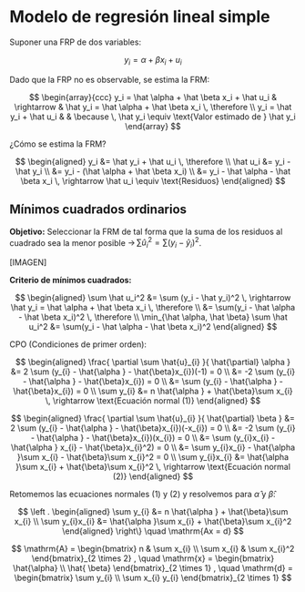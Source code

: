 # Modelo de regresión lineal simple

Suponer una FRP de dos variables:

$$
y_i = \alpha + \beta x_i + u_i
$$

Dado que la FRP no es observable, se estima la FRM:

$$
\begin{array}{ccc}
y_i = \hat \alpha + \hat \beta x_i + \hat u_i & \rightarrow & \hat y_i = \hat \alpha + \hat \beta x_i \, \therefore \\
y_i = \hat y_i + \hat u_i & & \because \, \hat y_i \equiv \text{Valor estimado de } \hat y_i
\end{array}
$$

¿Cómo se estima la FRM?

$$
\begin{aligned}
y_i &= \hat y_i + \hat u_i \, \therefore \\
\hat u_i &= y_i - \hat y_i \\
&= y_i - (\hat \alpha + \hat \beta x_i) \\
&= y_i - \hat \alpha - \hat \beta x_i \, \rightarrow \hat u_i \equiv \text{Residuos}
\end{aligned}
$$


## Mínimos cuadrados ordinarios

**Objetivo:** Seleccionar la FRM de tal forma que la suma de los residuos al cuadrado sea la menor posible $\rightarrow \, \sum \hat u_i^2 = \sum (y_i - \hat y_i)^2$.

[IMAGEN]

**Criterio de mínimos cuadrados:**

$$
\begin{aligned}
\sum \hat u_i^2 &= \sum (y_i - \hat y_i)^2 \, \rightarrow \hat y_i = \hat \alpha + \hat \beta x_i \, \therefore \\
&= \sum(y_i - \hat \alpha - \hat \beta x_i)^2 \, \therefore \\
 \min_{\hat \alpha, \hat \beta} \sum \hat u_i^2 &= \sum(y_i - \hat \alpha - \hat \beta x_i)^2
\end{aligned}
$$

CPO (Condiciones de primer orden):

$$
\begin{aligned}
\frac{ \partial \sum \hat{u}_{i} }{ \hat{\partial} \alpha } &= 2 \sum (y_{i} - \hat{\alpha } - \hat{\beta}x_{i})(-1) = 0  \\
&= -2 \sum (y_{i} - \hat{\alpha } - \hat{\beta}x_{i}) = 0 \\
&= \sum (y_{i} - \hat{\alpha } - \hat{\beta}x_{i}) = 0 \\
\sum y_{i} &= n \hat{\alpha } + \hat{\beta}\sum x_{i} \, \rightarrow \text{Ecuación normal (1)}
\end{aligned}
$$

$$
\begin{aligned}
\frac{ \partial \sum \hat{u}_{i} }{ \hat{\partial} \beta } &= 2 \sum (y_{i} - \hat{\alpha } - \hat{\beta}x_{i})(-x_{i}) = 0  \\
&= -2 \sum (y_{i} - \hat{\alpha } - \hat{\beta}x_{i})(x_{i}) = 0 \\
&= \sum (y_{i}x_{i} - \hat{\alpha } x_{i} - \hat{\beta}x_{i}^2) = 0 \\
&= \sum y_{i}x_{i} - \hat{\alpha }\sum x_{i} - \hat{\beta}\sum x_{i}^2 = 0 \\
\sum y_{i}x_{i} &= \hat{\alpha }\sum x_{i} + \hat{\beta}\sum x_{i}^2 \, \rightarrow \text{Ecuación normal (2)}
\end{aligned}
$$

Retomemos las ecuaciones normales $(1)$ y $(2)$ y resolvemos para $\hat \alpha$ y $\hat \beta$:

$$
\left .  
\begin{aligned}  
\sum y_{i} &= n \hat{\alpha } + \hat{\beta}\sum x_{i} \\
\sum y_{i}x_{i} &= \hat{\alpha }\sum x_{i} + \hat{\beta}\sum x_{i}^2 
\end{aligned} 
\right\}  
\quad \mathrm{Ax = d}
$$

$$
\mathrm{A} = 
\begin{bmatrix}
n & \sum x_{i} \\
\sum x_{i} & \sum x_{i}^2
\end{bmatrix}_{2 \times 2}
,
\quad 
\mathrm{x} =
\begin{bmatrix}
\hat{\alpha} \\
\hat{ \beta}
\end{bmatrix}_{2 \times 1}
,
\quad
\mathrm{d} = 
\begin{bmatrix}
\sum y_{i}  \\
\sum x_{i} y_{i}
\end{bmatrix}_{2 \times 1}
$$

